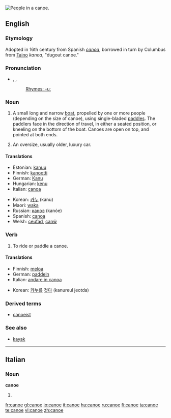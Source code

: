 [[Image:Muskoka canoe.jpg|thumb|right|People in a canoe.]]
{{wikipedia}}
==English==

===Etymology===

Adopted in 16th century from Spanish ''[[canoa]]'', borrowed in turn by Columbus from [[w:Taino|Taino]] ''kanoa'', "dugout canoe."

===Pronunciation===
*{{AHD|kə-no͞o'}}, {{IPA|/kəˈnuː/}}, {{SAMPA|/k@"nu:/}}
*: [[Rhymes:English:-uː|Rhymes: -uː]]

===Noun===
{{en-noun}}

# A small long and narrow [[boat]], propelled by one or more people (depending on the size of canoe), using single-bladed [[paddle]]s. The paddlers face in the direction of travel, in either a seated position, or kneeling on the bottom of the boat. Canoes are open on top, and pointed at both ends.
# {{slang}} An oversize, usually older, luxury car.

====Translations====
{{top}}
*Estonian: [[kanuu]]
*Finnish: [[kanootti]]
*German: [[Kanu]] {{n}}
*Hungarian: [[kenu]]
*Italian: [[canoa]] {{f}}
{{mid}}
*Korean: [[카누]] (kanu)
*Maori: [[waka]]
*Russian: [[каноэ]] (kanóe) {{n}}
*Spanish: [[canoa]] {{f}}
*Welsh: [[ceufad]], [[canŵ]]
{{bottom}}

===Verb===
{{en-verb|canoe|d}}

# To ride or paddle a canoe.

====Translations====
{{top}}
*Finnish: [[meloa]]
*German: [[paddeln]]
*Italian: [[andare in canoa]]
{{mid}}
*Korean: [[카누]]를 [[젓다]] (kanureul jeotda)
{{bottom}}

===Derived terms===
*[[canoeist]]

===See also===
*[[kayak]]

----

==Italian==

===Noun===
'''canoe'''

# {{plural of|[[canoa]]|lang=Italian}}

[[fr:canoe]]
[[gl:canoe]]
[[io:canoe]]
[[it:canoe]]
[[hu:canoe]]
[[ru:canoe]]
[[fi:canoe]]
[[ta:canoe]]
[[te:canoe]]
[[vi:canoe]]
[[zh:canoe]]